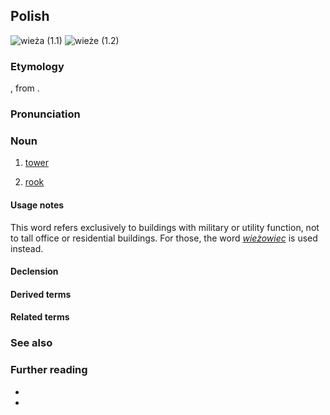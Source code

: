{{also|wieżą|więżą}}
==Polish==
{{wp|lang=pl}}
[[Image:Zabrze huta wieza cisnien 3.jpg|thumb|wieża (1.1)]]
[[Image:Turm (Schach).jpg|thumb|wieże (1.2)]]

===Etymology===
{{inh+|pl|zlw-opl|wieża}}, from {{inh|pl|sla-pro|*věža}}.

===Pronunciation===
{{pl-p|a=Pl-wieża.ogg}}

===Noun===
{{pl-noun|f|dim=wieżyczka}}

# [[tower]]
# {{lb|pl|chess}} [[rook]]

====Usage notes====
This word refers exclusively to buildings with military or utility function, not to tall office or residential buildings. For those, the word ''[[wieżowiec]]'' is used instead.

====Declension====
{{pl-decl-noun-f}}

====Derived terms====
{{col3|pl|title=nouns|wieża Babel|wieża z kości słoniowej}}
{{col3|pl|title=adjective|wieżowy}}

====Related terms====
{{col3|pl|wieżówka|wieżowiec}}

===See also===
{{table:chess pieces/pl}}

===Further reading===
* {{R:pl:WSJP}}
* {{R:pl:PWN}}

{{C|pl|Buildings and structures}}